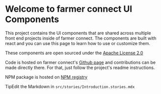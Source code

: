 
<Meta title="Example/Introduction" />

<style>{`
  .tip {
    display: inline-block;
    border-radius: 1em;
    font-size: 11px;
    line-height: 12px;
    font-weight: 700;
    background: #E7FDD8;
    color: #66BF3C;
    padding: 4px 12px;
    margin-right: 10px;
    vertical-align: top;
  }

  .tip-wrapper {
    font-size: 13px;
    line-height: 20px;
    margin-top: 40px;
    margin-bottom: 40px;
  }

  .tip-wrapper code {
    font-size: 12px;
    display: inline-block;
  }

  
`}</style>

# Welcome to farmer connect UI Components

This project contains the UI components that are shared across multiple front end projects inside of farmer connect.
The components are built with react and you can use this page to learn how to use or customize them.

These components are open sourced under the [Apache License 2.0](https://github.com/farmerconnect/farmerconnect-ui/blob/main/LICENSE)

Code is hosted on farmer connect's [Github page](https://github.com/farmerconnect/farmerconnect-ui) and contributions can be made directly there. For that, just follow the project's readme instructions.

NPM package is hosted on [NPM registry](https://www.npmjs.com/package/@farmerconnect/farmerconnect-ui)

<div className="tip-wrapper">
  <span className="tip">Tip</span>Edit the Markdown in <code>src/stories/Introduction.stories.mdx</code>
</div>
